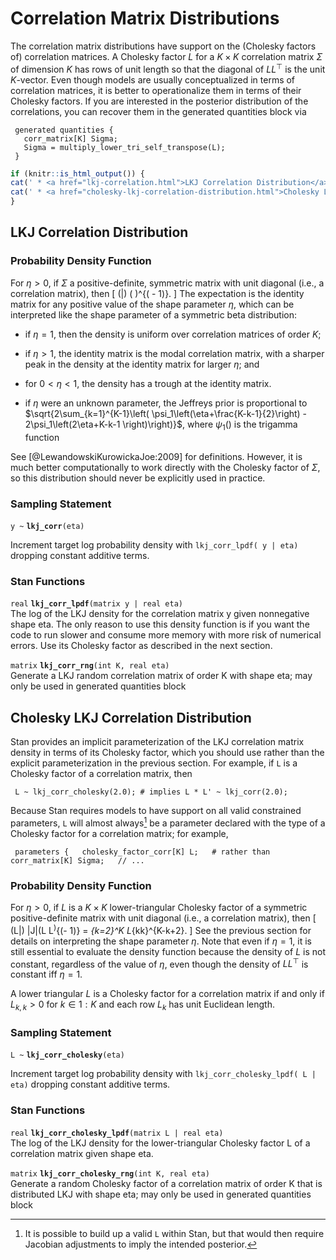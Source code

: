 # Correlation Matrix Distributions

The correlation matrix distributions have support on the (Cholesky
factors of) correlation matrices.  A Cholesky factor $L$ for a $K
\times K$ correlation matrix $\Sigma$ of dimension $K$ has rows of
unit length so that the diagonal of $L L^{\top}$ is the unit
$K$-vector. Even though models are usually conceptualized in terms of
correlation matrices, it is better to operationalize them in terms of
their Cholesky factors. If you are interested in the posterior
distribution of the correlations, you can recover them in the
generated quantities block via

```
 generated quantities {
   corr_matrix[K] Sigma;
   Sigma = multiply_lower_tri_self_transpose(L);
 }
```

```r
if (knitr::is_html_output()) {
cat(' * <a href="lkj-correlation.html">LKJ Correlation Distribution</a>\n')
cat(' * <a href="cholesky-lkj-correlation-distribution.html">Cholesky LKJ Correlation Distribution</a>\n')
}
```

## LKJ Correlation Distribution {#lkj-correlation}

### Probability Density Function

For $\eta > 0$, if $\Sigma$ a positive-definite, symmetric matrix with
unit diagonal (i.e., a correlation matrix), then \[
\text{LkjCorr}(\Sigma|\eta) \propto \det \left( \Sigma \right)^{(\eta
- 1)}. \] The expectation is the identity matrix for any positive
value of the shape parameter $\eta$, which can be interpreted like the
shape parameter of a symmetric beta distribution:

*   if $\eta = 1$, then the density is uniform over correlation
matrices of order $K$;

*   if $\eta > 1$, the identity matrix is the modal correlation
matrix, with a sharper peak in the density at the identity matrix
for larger $\eta$; and

*   for $0 < \eta < 1$, the density has a trough at the identity
matrix.

*   if $\eta$ were an unknown parameter, the Jeffreys prior is
proportional to $\sqrt{2\sum_{k=1}^{K-1}\left(
\psi_1\left(\eta+\frac{K-k-1}{2}\right) -   2\psi_1\left(2\eta+K-k-1
\right)\right)}$, where $\psi_1()$ is the   trigamma function

See [@LewandowskiKurowickaJoe:2009] for definitions. However, it is
much better computationally to work directly with the Cholesky factor
of $\Sigma$, so this distribution should never be explicitly used in
practice.

### Sampling Statement

`y ~ ` **`lkj_corr`**`(eta)`

Increment target log probability density with `lkj_corr_lpdf( y | eta)`
dropping constant additive terms.
\index{{\tt \bfseries lkj\_corr}!sampling statement|hyperpage}

### Stan Functions

<!-- real; lkj_corr_lpdf; (matrix y | real eta); -->
\index{{\tt \bfseries lkj\_corr }!{\tt (matrix y | real eta): real}|hyperpage}

`real` **`lkj_corr_lpdf`**`(matrix y | real eta)`<br>\newline
The log of the LKJ density for the correlation matrix y given
nonnegative shape eta. The only reason to use this density function is
if you want the code to run slower and consume more memory with more
risk of numerical errors. Use its Cholesky factor as described in the
next section.

<!-- matrix; lkj_corr_rng; (int K, real eta); -->
\index{{\tt \bfseries lkj\_corr }!{\tt (int K, real eta): matrix}|hyperpage}

`matrix` **`lkj_corr_rng`**`(int K, real eta)`<br>\newline
Generate a LKJ random correlation matrix of order K with shape eta;
may only be used in generated quantities block

## Cholesky LKJ Correlation Distribution

Stan provides an implicit parameterization of the LKJ correlation
matrix density in terms of its Cholesky factor, which you should use
rather than the explicit parameterization in the previous section. For
example, if `L` is a Cholesky factor of a correlation matrix, then

```
 L ~ lkj_corr_cholesky(2.0); # implies L * L' ~ lkj_corr(2.0); 
```

Because Stan requires models to have support on all valid constrained
parameters, `L` will almost always[^fnlkj] be a parameter declared
with the type of a Cholesky factor for a correlation matrix; for
example,

[^fnlkj]: It is possible to build up a valid `L` within Stan, but that
would then require Jacobian adjustments to imply the intended
posterior.

```
 parameters {   cholesky_factor_corr[K] L;   # rather than corr_matrix[K] Sigma;   // ... 
```

### Probability Density Function

For $\eta > 0$, if $L$ is a $K \times K$ lower-triangular Cholesky
factor of a symmetric positive-definite matrix with unit diagonal
(i.e., a correlation matrix), then \[ \text{LkjCholesky}(L|\eta)
\propto \left|J\right|\det(L L^\top)^{(\eta - 1)} = \prod_{k=2}^K
L_{kk}^{K-k+2\eta-2}. \] See the previous section for details on
interpreting the shape parameter $\eta$. Note that even if $\eta=1$,
it is still essential to evaluate the density function because the
density of $L$ is not constant, regardless of the value of $\eta$,
even though the density of $LL^\top$ is constant iff $\eta=1$.

A lower triangular $L$ is a Cholesky factor for a correlation matrix
if and only if $L_{k,k} > 0$ for $k \in 1{:}K$ and each row $L_k$ has
unit Euclidean length.

### Sampling Statement

`L ~ ` **`lkj_corr_cholesky`**`(eta)`

Increment target log probability density with `lkj_corr_cholesky_lpdf( L | eta)`
dropping constant additive terms.
\index{{\tt \bfseries lkj\_corr\_cholesky}!sampling statement|hyperpage}

### Stan Functions

<!-- real; lkj_corr_cholesky_lpdf; (matrix L | real eta); -->
\index{{\tt \bfseries lkj\_corr\_cholesky }!{\tt (matrix L | real eta): real}|hyperpage}

`real` **`lkj_corr_cholesky_lpdf`**`(matrix L | real eta)`<br>\newline
The log of the LKJ density for the lower-triangular Cholesky factor L
of a correlation matrix given shape eta.

<!-- matrix; lkj_corr_cholesky_rng; (int K, real eta); -->
\index{{\tt \bfseries lkj\_corr\_cholesky }!{\tt (int K, real eta): matrix}|hyperpage}

`matrix` **`lkj_corr_cholesky_rng`**`(int K, real eta)`<br>\newline
Generate a random Cholesky factor of a correlation matrix of order K
that is distributed LKJ with shape eta; may only be used in generated
quantities block

